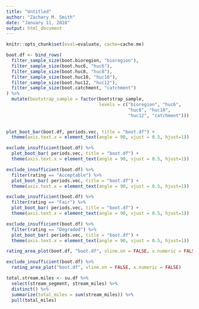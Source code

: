 ```yaml
---
title: "Untitled"
author: "Zachary M. Smith"
date: "January 11, 2018"
output: html_document
---
```


```r
knitr::opts_chunk$set(eval=evaluate, cache=cache.me)
```



```r
boot.df <- bind_rows(
  filter_sample_size(boot.bioregion, "bioregion"),
  filter_sample_size(boot.huc6, "huc6"),
  filter_sample_size(boot.huc8, "huc8"),
  filter_sample_size(boot.huc10, "huc10"),
  filter_sample_size(boot.huc12, "huc12"),
  filter_sample_size(boot.catchment, "catchment")
) %>% 
  mutate(bootstrap_sample = factor(bootstrap_sample,
                                   levels = c("bioregion", "huc6",
                                              "huc8", "huc10",
                                              "huc12", "catchment")))
  
```

```r
plot_boot_bar(boot.df, periods.vec, title = "boot.df") + 
  theme(axis.text.x = element_text(angle = 90, vjust = 0.5, hjust=1))
```


```r
exclude_insufficient(boot.df) %>% 
  plot_boot_bar( periods.vec, title = "boot.df") + 
  theme(axis.text.x = element_text(angle = 90, vjust = 0.5, hjust=1))
```


```r
exclude_insufficient(boot.df) %>% 
  filter(rating == "Acceptable") %>% 
  plot_boot_bar( periods.vec, title = "boot.df") + 
  theme(axis.text.x = element_text(angle = 90, vjust = 0.5, hjust=1))
```

```r
exclude_insufficient(boot.df) %>% 
  filter(rating == "Fair") %>% 
  plot_boot_bar( periods.vec, title = "boot.df") + 
  theme(axis.text.x = element_text(angle = 90, vjust = 0.5, hjust=1))
```


```r
exclude_insufficient(boot.df) %>% 
  filter(rating == "Degraded") %>% 
  plot_boot_bar( periods.vec, title = "boot.df") + 
  theme(axis.text.x = element_text(angle = 90, vjust = 0.5, hjust=1))
```


```r
rating_area_plot(boot.df, "boot.df", vline.on = FALSE, x.numeric = FALSE) 
```

```r
exclude_insufficient(boot.df) %>% 
  rating_area_plot("boot.df", vline.on = FALSE, x.numeric = FALSE) 
```

```r
total.stream.miles <- su.df %>% 
  select(stream_segment, stream_miles) %>% 
  distinct() %>% 
  summarize(total_miles = sum(stream_miles)) %>% 
  pull(total_miles)

```

